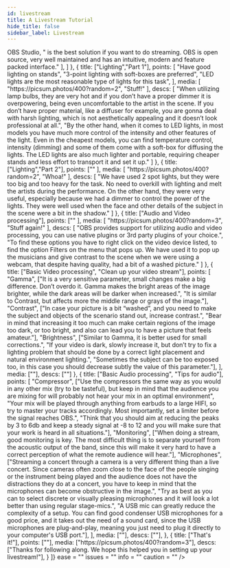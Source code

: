 ```yaml
---
id: livestream
title: A Livestream Tutorial
hide_title: false
sidebar_label: Livestream
---
```


<div>   
    <GuideEntry 
        title = "Livestream tutorial" 
        description = "Some basics on how to do a livestream"
        steps = {[
            {
                title: ["Intro", "Some basic information"],
                points: [
                    ""
                ],
                media: [
                    "",
                    ""
                ],
                descs: [
                    "Building on the experience derived from having concerts in a very controlled environment, such as the portal and the experience we have from photography and live-shows, we have done several streaming concerts to help artists reach their audience during lockdown. COVID-19 presented society with a host of challenges, and continuing to have concerts is one of them.",
                    "We have put together a quick guide for those who want to put together their own streaming-concerts and developed routines and techniques that can be used for concerts in the portal, when the campus opens up.",
                    [ "After doing some research, we came to the conclusion that ", <a href={useBaseUrl("docs/video/obs")}>OBS Studio</a>, " is the best solution if you want to do streaming. OBS is open source, very well maintained and has an intuitive, modern and feature packed interface." ],
                ]
            },
            {
                title: ["Lighting","Part 1"],
                points: [
                    "Have good lighting on stands",
                    "3-point lighting with soft-boxes are preferred",
                    "LED lights are the most reasonable type of lights for this task",
                ],
                media: [
                    "https://picsum.photos/400?random=2",
                    "Stuff!"
                ],
                descs: [
                    "When utilizing lamp bulbs, they are very hot and if you don’t have a proper dimmer it is overpowering, being even uncomfortable to the artist in the scene. If you don’t have proper material, like a diffuser for example, you are gonna deal with harsh lighting, which is not aesthetically appealing and it doesn’t look professional at all.",
                    "By the other hand, when it comes to LED lights, in most models you have much more control of the intensity and other features of the light. Even in the cheapest models, you can find temperature control, intensity (dimming) and some of them come with a soft-box for diffusing the lights. The LED lights are also much lighter and portable, requiring cheaper stands and less effort to transport it and set it up."
                ]
            },
                {
                title: ["Lighting","Part 2"],
                points: [""
                ],
                media: [
                    "https://picsum.photos/400?random=2",
                    "Whoa!"
                ],
                descs: [
                    "We have used 2 spot lights, but they were too big and too heavy for the task. No need to overkill with lighting and melt the artists during the performance. On the other hand, they were very useful, especially because we had a dimmer to control the power of the lights. They were well used when the face and other details of the subject in the scene were a bit in the shadow."
                ]
            },
            {
                title: ["Audio and Video processing"],
                points: [""
                ],
                media: [
                    "https://picsum.photos/400?random=3",
                    "Stuff again!"
                ],
                descs: [
                    "OBS provides support for utilizing audio and video processing, you can use native plugins or 3rd party plugins of your choice.",
                    "To find these options you have to right click on the video device listed, to find the option Filters on the menu that pops up. We have used it to pop up the musicians and give contrast to the scene when we were using a webcam, that despite having quality, had a bit of a washed picture."
                ]
            },
            {
                title: ["Basic Video processing", "Clean up your video stream"],
                points: [
                         "Gamma",
                            ["It is a very sensitive parameter, small changes make a big difference. Don’t overdo it. Gamma makes the bright areas of the image brighter, while the dark areas will be darker when increased.",
                            "It is similar to Contrast, but affects more the middle range or grays of the image."],
                        "Contrast", 
                            ["In case your picture is a bit “washed”, and you need to make the subject and objects of the scenario stand out, increase contrast.",
                            "Bear in mind that increasing it too much can make certain regions of the image too dark, or too bright, and also can lead you to have a picture that feels amateur."],
                        "Brightness",
                            ["Similar to Gamma, it is better used for small corrections.",
                            "If your video is dark, slowly increase it, but don’t try to fix a lighting problem that should be done by a correct light placement and natural environment lighting.",
                            "Sometimes the subject can be too exposed too, in this case you should decrease subtly the value of this parameter."],
                        ],
                media: [""],
                descs: [""]
            },
            {
                title: ["Basic Audio processing", "Tips for audio"],
                points: [
                    "Compressor",
                        ["Use the compressors the same way as you would in any other mix (try to be tasteful), but keep in mind that the audience you are mixing for will probably not hear your mix in an optimal environment",
                        "Your mix will be played through anything from earbuds to a large HIFI, so try to master your tracks accordingly. Most importantly, set a limiter before the signal reaches OBS.",
                        "Think that you should aim at reducing the peaks by 3 to 6db and keep a steady signal at -8 to 12 and you will make sure that your work is heard in all situations."],
                    "Monitoring",
                        ["When doing a stream, good monitoring is key. The most difficult thing is to separate yourself from the acoustic output of the band, since this will make it very hard to have a correct perception of what the remote audience will hear."],
                    "Microphones",
                        ["Streaming a concert through a camera is a very different thing than a live concert. Since cameras often zoom close to the face of the people singing or the instrument being played and the audience does not have the distractions they do at a concert, you have to keep in mind that the microphones can become obstructive in the image.",
                        "Try as best as you can to select discrete or visually pleasing microphones and it will look a lot better than using regular stage-mics.",
                        "A USB mic can greatly reduce the complexity of a setup. You can find good condenser USB microphones for a good price, and it takes out the need of a sound card, since the USB microphones are plug-and-play, meaning you just need to plug it directly to your computer's USB port."],
                    ],
                media: [""],
                descs: [""],
            },
            {
                title: ["That's it!"],
                points: [""],
                media: ["https://picsum.photos/400?random=3"],
                descs: ["Thanks for following along. We hope this helped you in setting up your livestream!"],
            }
        ]}
        ease = ""
        issues = ""
        info = ""
        caution = ""
    />
</div>